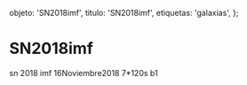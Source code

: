 
  objeto: 'SN2018imf',
  titulo: 'SN2018imf',
  etiquetas: 'galaxias',
};

# SN2018imf

<Imagen
  src="objeto/sn2018-imf_20181116_1_sn-2018imf_20181116_gjcb.jpg"
  fecha="20181116"
/>

sn 2018 imf 16Noviembre2018 7*120s b1